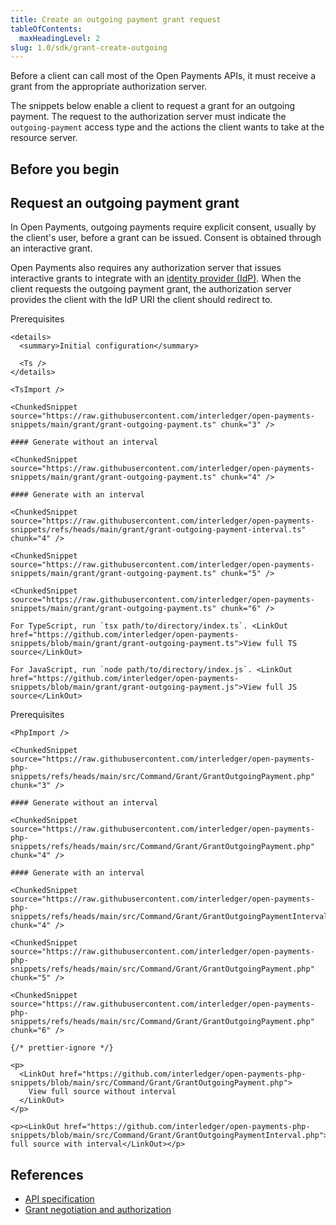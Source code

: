 ```yaml
---
title: Create an outgoing payment grant request
tableOfContents:
  maxHeadingLevel: 2
slug: 1.0/sdk/grant-create-outgoing
---
```



Before a client can call most of the Open Payments APIs, it must receive a grant from the appropriate authorization server.

The snippets below enable a client to request a grant for an outgoing payment. The request to the authorization server must indicate the `outgoing-payment` access type and the actions the client wants to take at the resource server.

## Before you begin

<Begin />

## Request an outgoing payment grant

In Open Payments, outgoing payments require explicit consent, usually by the client's user, before a grant can be issued. Consent is obtained through an interactive grant.

Open Payments also requires any authorization server that issues interactive grants to integrate with an [identity provider (IdP)](/1.0/identity/idp). When the client requests the outgoing payment grant, the authorization server provides the client with the IdP URI the client should redirect to.

<Tabs syncKey="langs">
  <TabItem label="TypeScript/JavaScript" icon="seti:javascript">
    <LinkButton href="https://github.com/interledger/open-payments-snippets/blob/main/README.md#prerequisites" target="_blank" icon="external" iconPlacement="start">Prerequisites</LinkButton>

    <details>
      <summary>Initial configuration</summary>

      <Ts />
    </details>

    <TsImport />

    <ChunkedSnippet source="https://raw.githubusercontent.com/interledger/open-payments-snippets/main/grant/grant-outgoing-payment.ts" chunk="3" />

    #### Generate without an interval

    <ChunkedSnippet source="https://raw.githubusercontent.com/interledger/open-payments-snippets/main/grant/grant-outgoing-payment.ts" chunk="4" />

    #### Generate with an interval

    <ChunkedSnippet source="https://raw.githubusercontent.com/interledger/open-payments-snippets/refs/heads/main/grant/grant-outgoing-payment-interval.ts" chunk="4" />

    <ChunkedSnippet source="https://raw.githubusercontent.com/interledger/open-payments-snippets/main/grant/grant-outgoing-payment.ts" chunk="5" />

    <ChunkedSnippet source="https://raw.githubusercontent.com/interledger/open-payments-snippets/main/grant/grant-outgoing-payment.ts" chunk="6" />

    For TypeScript, run `tsx path/to/directory/index.ts`. <LinkOut href="https://github.com/interledger/open-payments-snippets/blob/main/grant/grant-outgoing-payment.ts">View full TS source</LinkOut>

    For JavaScript, run `node path/to/directory/index.js`. <LinkOut href="https://github.com/interledger/open-payments-snippets/blob/main/grant/grant-outgoing-payment.js">View full JS source</LinkOut>
  </TabItem>

  <TabItem label="PHP" icon="seti:php">
    <LinkButton href="https://github.com/interledger/open-payments-php-snippets/blob/main/README.md#prerequisites" target="_blank" icon="external" iconPlacement="start">Prerequisites</LinkButton>

    <PhpImport />

    <ChunkedSnippet source="https://raw.githubusercontent.com/interledger/open-payments-php-snippets/refs/heads/main/src/Command/Grant/GrantOutgoingPayment.php" chunk="3" />

    #### Generate without an interval

    <ChunkedSnippet source="https://raw.githubusercontent.com/interledger/open-payments-php-snippets/refs/heads/main/src/Command/Grant/GrantOutgoingPayment.php" chunk="4" />

    #### Generate with an interval

    <ChunkedSnippet source="https://raw.githubusercontent.com/interledger/open-payments-php-snippets/refs/heads/main/src/Command/Grant/GrantOutgoingPaymentInterval.php" chunk="4" />

    <ChunkedSnippet source="https://raw.githubusercontent.com/interledger/open-payments-php-snippets/refs/heads/main/src/Command/Grant/GrantOutgoingPayment.php" chunk="5" />

    <ChunkedSnippet source="https://raw.githubusercontent.com/interledger/open-payments-php-snippets/refs/heads/main/src/Command/Grant/GrantOutgoingPayment.php" chunk="6" />

    {/* prettier-ignore */}

    <p>
      <LinkOut href="https://github.com/interledger/open-payments-php-snippets/blob/main/src/Command/Grant/GrantOutgoingPayment.php">
        View full source without interval
      </LinkOut>
    </p>

    <p><LinkOut href="https://github.com/interledger/open-payments-php-snippets/blob/main/src/Command/Grant/GrantOutgoingPaymentInterval.php">View full source with interval</LinkOut></p>
  </TabItem>
</Tabs>

## References

* [API specification](/1.0/apis/auth-server/operations/post-request)
* [Grant negotiation and authorization](/1.0/identity/grants)
